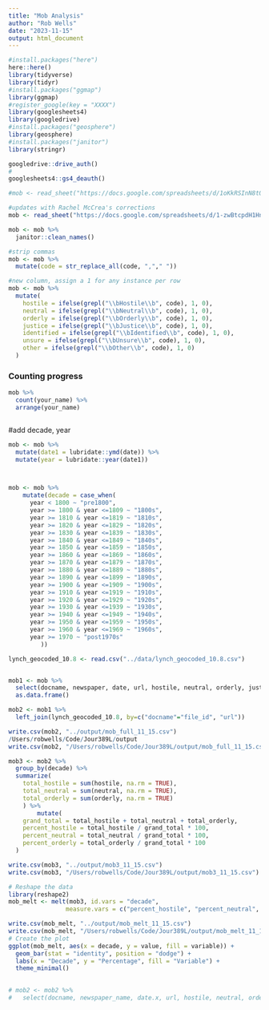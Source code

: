 ```yaml
---
title: "Mob Analysis"
author: "Rob Wells"
date: "2023-11-15"
output: html_document
---
```

```r
#install.packages("here")
here::here()
library(tidyverse)
library(tidyr)
#install.packages("ggmap")
library(ggmap)
#register_google(key = "XXXX")
library(googlesheets4)
library(googledrive)
#install.packages("geosphere")
library(geosphere)
#install.packages("janitor")
library(stringr)
```

```r

googledrive::drive_auth()
# 
googlesheets4::gs4_deauth()

#mob <- read_sheet("https://docs.google.com/spreadsheets/d/1oKkRSInN8tO6Z-kyMoIUYOX1uHQhP7FdrR1xie4O-XQ/edit?usp=sharing")

#updates with Rachel McCrea's corrections
mob <- read_sheet("https://docs.google.com/spreadsheets/d/1-zwBtcpdH1Hnb5WROJVuPdm_HC9nTmDl-dbiSHE5tJ8/edit#gid=10206338")
```


```r

mob <- mob %>% 
  janitor::clean_names() 

#strip commas
mob <- mob %>% 
  mutate(code = str_replace_all(code, ","," ")) 

#new column, assign a 1 for any instance per row
mob <- mob %>%
  mutate(
    hostile = ifelse(grepl("\\bHostile\\b", code), 1, 0),
    neutral = ifelse(grepl("\\bNeutral\\b", code), 1, 0),
    orderly = ifelse(grepl("\\bOrderly\\b", code), 1, 0),
    justice = ifelse(grepl("\\bJustice\\b", code), 1, 0),
    identified = ifelse(grepl("\\bIdentified\\b", code), 1, 0),
    unsure = ifelse(grepl("\\bUnsure\\b", code), 1, 0),
    other = ifelse(grepl("\\bOther\\b", code), 1, 0)
  )
```

### Counting progress
```r
mob %>% 
  count(your_name) %>% 
  arrange(your_name)



```



#add decade, year
```r
mob <- mob %>% 
  mutate(date1 = lubridate::ymd(date)) %>% 
  mutate(year = lubridate::year(date1))



mob <- mob %>% 
    mutate(decade = case_when(
      year < 1800 ~ "pre1800",
      year >= 1800 & year <=1809 ~ "1800s",
      year >= 1810 & year <=1819 ~ "1810s",
      year >= 1820 & year <=1829 ~ "1820s",
      year >= 1830 & year <=1839 ~ "1830s",
      year >= 1840 & year <=1849 ~ "1840s",
      year >= 1850 & year <=1859 ~ "1850s",
      year >= 1860 & year <=1869 ~ "1860s",
      year >= 1870 & year <=1879 ~ "1870s",
      year >= 1880 & year <=1889 ~ "1880s",
      year >= 1890 & year <=1899 ~ "1890s",
      year >= 1900 & year <=1909 ~ "1900s",
      year >= 1910 & year <=1919 ~ "1910s",
      year >= 1920 & year <=1929 ~ "1920s",
      year >= 1930 & year <=1939 ~ "1930s",
      year >= 1940 & year <=1949 ~ "1940s",
      year >= 1950 & year <=1959 ~ "1950s",
      year >= 1960 & year <=1969 ~ "1960s",
      year >= 1970 ~ "post1970s"
         ))

```



```r
lynch_geocoded_10.8 <- read.csv("../data/lynch_geocoded_10.8.csv")


mob1 <- mob %>% 
  select(docname, newspaper, date, url, hostile, neutral, orderly, justice, identified, unsure, other) %>% 
  as.data.frame()

mob2 <- mob1 %>% 
  left_join(lynch_geocoded_10.8, by=c("docname"="file_id", "url"))

write.csv(mob2, "../output/mob_full_11_15.csv")
/Users/robwells/Code/Jour389L/output
write.csv(mob2, "/Users/robwells/Code/Jour389L/output/mob_full_11_15.csv")

mob3 <- mob2 %>% 
  group_by(decade) %>% 
  summarize(
    total_hostile = sum(hostile, na.rm = TRUE),
    total_neutral = sum(neutral, na.rm = TRUE),
    total_orderly = sum(orderly, na.rm = TRUE)
    ) %>% 
        mutate(
    grand_total = total_hostile + total_neutral + total_orderly,
    percent_hostile = total_hostile / grand_total * 100,
    percent_neutral = total_neutral / grand_total * 100,
    percent_orderly = total_orderly / grand_total * 100
  )

write.csv(mob3, "../output/mob3_11_15.csv")
write.csv(mob3, "/Users/robwells/Code/Jour389L/output/mob3_11_15.csv")

# Reshape the data
library(reshape2)
mob_melt <- melt(mob3, id.vars = "decade", 
                measure.vars = c("percent_hostile", "percent_neutral", "percent_orderly"))

write.csv(mob_melt, "../output/mob_melt_11_15.csv")
write.csv(mob_melt, "/Users/robwells/Code/Jour389L/output/mob_melt_11_15.csv")
# Create the plot
ggplot(mob_melt, aes(x = decade, y = value, fill = variable)) +
  geom_bar(stat = "identity", position = "dodge") +
  labs(x = "Decade", y = "Percentage", fill = "Variable") +
  theme_minimal()
  

# mob2 <- mob2 %>% 
#   select(docname, newspaper_name, date.x, url, hostile, neutral, orderly, justice, identified, unsure, other, lynch_address, newspaper_state_code, year, city_lynch, state_lynch, miles, decade, Newspaper_Region, total_words)



```


